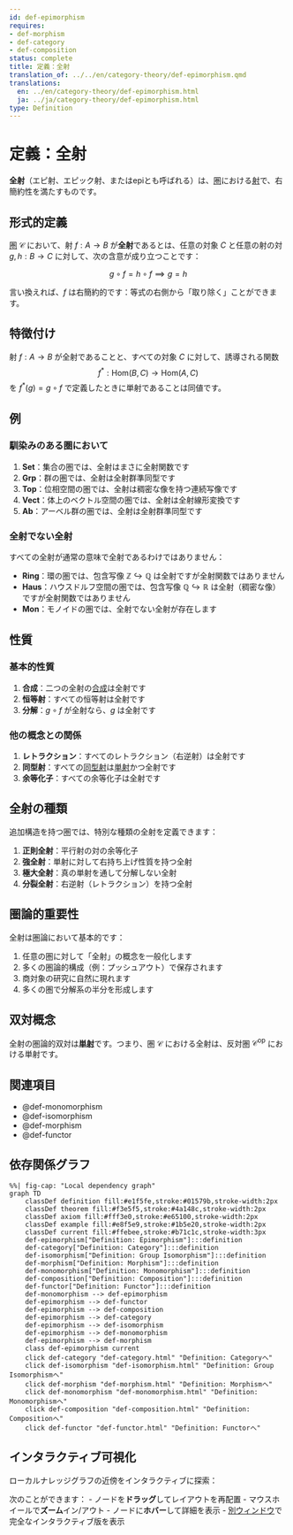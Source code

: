 ```yaml
---
id: def-epimorphism
requires:
- def-morphism
- def-category
- def-composition
status: complete
title: 定義：全射
translation_of: ../../en/category-theory/def-epimorphism.qmd
translations:
  en: ../en/category-theory/def-epimorphism.html
  ja: ../ja/category-theory/def-epimorphism.html
type: Definition
---
```


# 定義：全射 {#def-epimorphism}

**全射**（エピ射、エピック射、またはepiとも呼ばれる）は、[圏](def-category.qmd)における[射](def-morphism.qmd)で、右簡約性を満たすものです。

## 形式的定義

[圏](def-category.qmd) $\mathcal{C}$ において、射 $f: A \to B$ が**全射**であるとは、任意の対象 $C$ と任意の射の対 $g, h: B \to C$ に対して、次の含意が成り立つことです：

$$g \circ f = h \circ f \implies g = h$$

言い換えれば、$f$ は右簡約的です：等式の右側から「取り除く」ことができます。

## 特徴付け

射 $f: A \to B$ が全射であることと、すべての対象 $C$ に対して、誘導される関数
$$f^*: \text{Hom}(B, C) \to \text{Hom}(A, C)$$
を $f^*(g) = g \circ f$ で定義したときに単射であることは同値です。

## 例

### 馴染みのある圏において

1. **Set**：集合の圏では、全射はまさに全射関数です
2. **Grp**：群の圏では、全射は全射群準同型です
3. **Top**：位相空間の圏では、全射は稠密な像を持つ連続写像です
4. **Vect**：体上のベクトル空間の圏では、全射は全射線形変換です
5. **Ab**：アーベル群の圏では、全射は全射群準同型です

### 全射でない全射

すべての全射が通常の意味で全射であるわけではありません：

- **Ring**：環の圏では、包含写像 $\mathbb{Z} \hookrightarrow \mathbb{Q}$ は全射ですが全射関数ではありません
- **Haus**：ハウスドルフ空間の圏では、包含写像 $\mathbb{Q} \hookrightarrow \mathbb{R}$ は全射（稠密な像）ですが全射関数ではありません
- **Mon**：モノイドの圏では、全射でない全射が存在します

## 性質

### 基本的性質

1. **合成**：二つの全射の[合成](def-composition.qmd)は全射です
2. **恒等射**：すべての恒等射は全射です
3. **分解**：$g \circ f$ が全射なら、$g$ は全射です

### 他の概念との関係

1. **レトラクション**：すべてのレトラクション（右逆射）は全射です
2. **同型射**：すべての[同型射](def-isomorphism.qmd)は[単射](def-monomorphism.qmd)かつ全射です
3. **余等化子**：すべての余等化子は全射です

## 全射の種類

追加構造を持つ圏では、特別な種類の全射を定義できます：

1. **正則全射**：平行射の対の余等化子
2. **強全射**：単射に対して右持ち上げ性質を持つ全射
3. **極大全射**：真の単射を通して分解しない全射
4. **分裂全射**：右逆射（レトラクション）を持つ全射

## 圏論的重要性

全射は圏論において基本的です：

1. 任意の圏に対して「全射」の概念を一般化します
2. 多くの圏論的構成（例：プッシュアウト）で保存されます
3. 商対象の研究に自然に現れます
4. 多くの圏で分解系の半分を形成します

## 双対概念

全射の圏論的双対は**[単射](def-monomorphism.qmd)**です。つまり、圏 $\mathcal{C}$ における全射は、反対圏 $\mathcal{C}^{\text{op}}$ における単射です。

## 関連項目

- @def-monomorphism
- @def-isomorphism
- @def-morphism
- @def-functor

## 依存関係グラフ

```mermaid
%%| fig-cap: "Local dependency graph"
graph TD
    classDef definition fill:#e1f5fe,stroke:#01579b,stroke-width:2px
    classDef theorem fill:#f3e5f5,stroke:#4a148c,stroke-width:2px
    classDef axiom fill:#fff3e0,stroke:#e65100,stroke-width:2px
    classDef example fill:#e8f5e9,stroke:#1b5e20,stroke-width:2px
    classDef current fill:#ffebee,stroke:#b71c1c,stroke-width:3px
    def-epimorphism["Definition: Epimorphism"]:::definition
    def-category["Definition: Category"]:::definition
    def-isomorphism["Definition: Group Isomorphism"]:::definition
    def-morphism["Definition: Morphism"]:::definition
    def-monomorphism["Definition: Monomorphism"]:::definition
    def-composition["Definition: Composition"]:::definition
    def-functor["Definition: Functor"]:::definition
    def-monomorphism --> def-epimorphism
    def-epimorphism --> def-functor
    def-epimorphism --> def-composition
    def-epimorphism --> def-category
    def-epimorphism --> def-isomorphism
    def-epimorphism --> def-monomorphism
    def-epimorphism --> def-morphism
    class def-epimorphism current
    click def-category "def-category.html" "Definition: Categoryへ"
    click def-isomorphism "def-isomorphism.html" "Definition: Group Isomorphismへ"
    click def-morphism "def-morphism.html" "Definition: Morphismへ"
    click def-monomorphism "def-monomorphism.html" "Definition: Monomorphismへ"
    click def-composition "def-composition.html" "Definition: Compositionへ"
    click def-functor "def-functor.html" "Definition: Functorへ"
```

## インタラクティブ可視化

ローカルナレッジグラフの近傍をインタラクティブに探索：

::: {.graph-viz data-id="def-epimorphism" data-width="700" data-height="500"}
:::

次のことができます：
- ノードを**ドラッグ**してレイアウトを再配置
- マウスホイールで**ズーム**イン/アウト
- ノードに**ホバー**して詳細を表示
- [別ウィンドウ](../../output/interactive/def-epimorphism.html){target="_blank"}で完全なインタラクティブ版を表示
